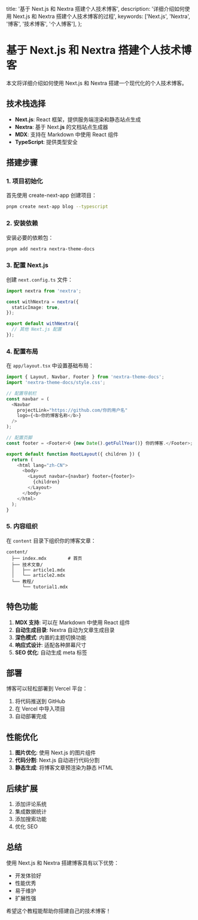   title: '基于 Next.js 和 Nextra 搭建个人技术博客',
  description: '详细介绍如何使用 Next.js 和 Nextra 搭建个人技术博客的过程',
  keywords: ['Next.js', 'Nextra', '博客', '技术博客', '个人博客'],
};

# 基于 Next.js 和 Nextra 搭建个人技术博客

本文将详细介绍如何使用 Next.js 和 Nextra 搭建一个现代化的个人技术博客。

## 技术栈选择

- **Next.js**: React 框架，提供服务端渲染和静态站点生成
- **Nextra**: 基于 Next.**js** 的文档站点生成器
- **MDX**: 支持在 Markdown 中使用 React 组件
- **TypeScript**: 提供类型安全

## 搭建步骤

### 1. 项目初始化

首先使用 create-next-app 创建项目：

```bash
pnpm create next-app blog --typescript
```

### 2. 安装依赖

安装必要的依赖包：

```bash
pnpm add nextra nextra-theme-docs
```

### 3. 配置 Next.js

创建 `next.config.ts` 文件：

```typescript
import nextra from 'nextra';

const withNextra = nextra({
  staticImage: true,
});

export default withNextra({
  // 其他 Next.js 配置
});
```

### 4. 配置布局

在 `app/layout.tsx` 中设置基础布局：

```typescript
import { Layout, Navbar, Footer } from 'nextra-theme-docs';
import 'nextra-theme-docs/style.css';

// 配置导航栏
const navbar = (
  <Navbar
    projectLink="https://github.com/你的用户名"
    logo={<b>你的博客名称</b>}
  />
);

// 配置页脚
const footer = <Footer>© {new Date().getFullYear()} 你的博客.</Footer>;

export default function RootLayout({ children }) {
  return (
    <html lang="zh-CN">
      <body>
        <Layout navbar={navbar} footer={footer}>
          {children}
        </Layout>
      </body>
    </html>
  );
}
```

### 5. 内容组织

在 `content` 目录下组织你的博客文章：

```
content/
  ├── index.mdx        # 首页
  ├── 技术文章/
  │   ├── article1.mdx
  │   └── article2.mdx
  └── 教程/
      └── tutorial1.mdx
```



## 特色功能

1. **MDX 支持**: 可以在 Markdown 中使用 React 组件
2. **自动生成目录**: Nextra 自动为文章生成目录
3. **深色模式**: 内置的主题切换功能
4. **响应式设计**: 适配各种屏幕尺寸
5. **SEO 优化**: 自动生成 meta 标签

## 部署

博客可以轻松部署到 Vercel 平台：

1. 将代码推送到 GitHub
2. 在 Vercel 中导入项目
3. 自动部署完成

## 性能优化

1. **图片优化**: 使用 Next.js 的图片组件
2. **代码分割**: Next.js 自动进行代码分割
3. **静态生成**: 将博客文章预渲染为静态 HTML

## 后续扩展

1. 添加评论系统
2. 集成数据统计
3. 添加搜索功能
4. 优化 SEO

## 总结

使用 Next.js 和 Nextra 搭建博客具有以下优势：

- 开发体验好
- 性能优秀
- 易于维护
- 扩展性强

希望这个教程能帮助你搭建自己的技术博客！ 